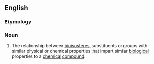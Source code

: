 ==English==

===Etymology===
{{suffix|en|bioisostere|ism}}

===Noun===
{{en-noun}}
{{wikipedia}}

# {{lb|en|pharmacology}} The relationship between [[bioisostere]]s, substituents or groups with similar physical or chemical properties that impart similar [[biological]] properties to a [[chemical]] [[compound]].